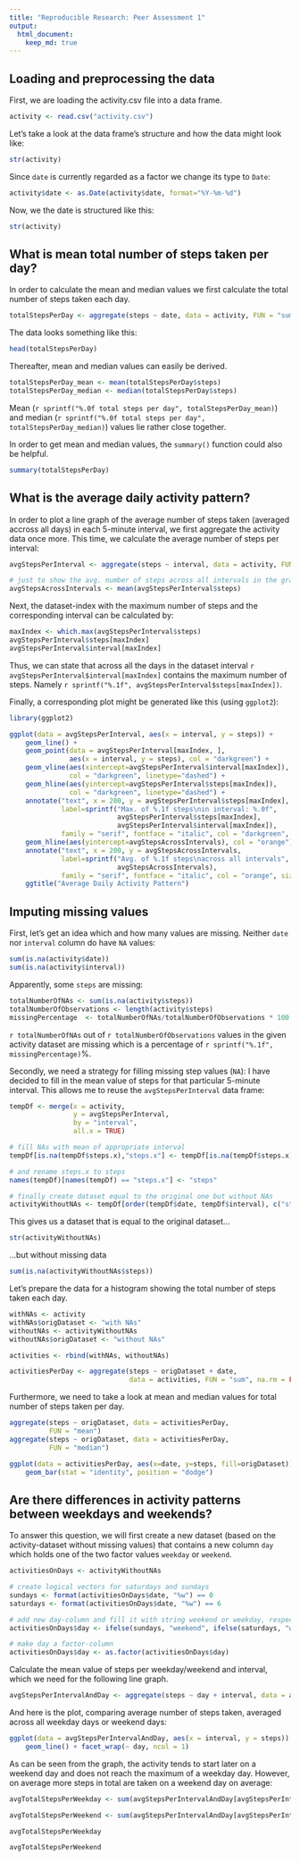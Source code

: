 ```yaml
---
title: "Reproducible Research: Peer Assessment 1"
output: 
  html_document:
    keep_md: true
---
```




## Loading and preprocessing the data

First, we are loading the activity.csv file into a data frame.

```r
activity <- read.csv("activity.csv")
```

Let's take a look at the data frame's structure and how the data might look like:
```r
str(activity)
```

Since `date` is currently regarded as a factor we change its type to `Date`:
```r
activity$date <- as.Date(activity$date, format="%Y-%m-%d")
```

Now, we the date is structured like this:
```r
str(activity)
```


## What is mean total number of steps taken per day?

In order to calculate the mean and median values we first calculate the total 
number of steps taken each day.

```r
totalStepsPerDay <- aggregate(steps ~ date, data = activity, FUN = "sum")
```

The data looks something like this:
```r
head(totalStepsPerDay)
```

Thereafter, mean and median values can easily be derived.
```r
totalStepsPerDay_mean <- mean(totalStepsPerDay$steps)
totalStepsPerDay_median <- median(totalStepsPerDay$steps)
```

Mean (`r sprintf("%.0f total steps per day", totalStepsPerDay_mean)`) and median (`r sprintf("%.0f total steps per day", totalStepsPerDay_median)`) values lie rather close together.

In order to get mean and median values, the `summary()` function could also be helpful.
```r
summary(totalStepsPerDay)
```


## What is the average daily activity pattern?

In order to plot a line graph of the average number of steps taken (averaged accross all days) in each 5-minute interval, we first aggregate the activity data once more. This time, we calculate the average number of steps per interval:

```r
avgStepsPerInterval <- aggregate(steps ~ interval, data = activity, FUN = "mean")

# just to show the avg. number of steps across all intervals in the graph as well
avgStepsAcrossIntervals <- mean(avgStepsPerInterval$steps)
```

Next, the dataset-index with the maximum number of steps and the corresponding interval can be calculated by:
```r
maxIndex <- which.max(avgStepsPerInterval$steps)
avgStepsPerInterval$steps[maxIndex]
avgStepsPerInterval$interval[maxIndex]
```
Thus, we can state that across all the days in the dataset interval `r avgStepsPerInterval$interval[maxIndex]` contains the maximum number of steps. Namely `r sprintf("%.1f", avgStepsPerInterval$steps[maxIndex])`.


Finally, a corresponding plot might be generated like this (using `ggplot2`):
```r
library(ggplot2)

ggplot(data = avgStepsPerInterval, aes(x = interval, y = steps)) + 
    geom_line() + 
    geom_point(data = avgStepsPerInterval[maxIndex, ], 
               aes(x = interval, y = steps), col = "darkgreen") +
    geom_vline(aes(xintercept=avgStepsPerInterval$interval[maxIndex]), 
               col = "darkgreen", linetype="dashed") +
    geom_hline(aes(yintercept=avgStepsPerInterval$steps[maxIndex]), 
               col = "darkgreen", linetype="dashed") +
    annotate("text", x = 200, y = avgStepsPerInterval$steps[maxIndex], 
             label=sprintf("Max. of %.1f steps\nin interval: %.0f", 
                           avgStepsPerInterval$steps[maxIndex], 
                           avgStepsPerInterval$interval[maxIndex]), 
             family = "serif", fontface = "italic", col = "darkgreen", size = 4) +
    geom_hline(aes(yintercept=avgStepsAcrossIntervals), col = "orange") +
    annotate("text", x = 200, y = avgStepsAcrossIntervals, 
             label=sprintf("Avg. of %.1f steps\nacross all intervals", 
                           avgStepsAcrossIntervals), 
             family = "serif", fontface = "italic", col = "orange", size = 4) + 
    ggtitle("Average Daily Activity Pattern")
```


## Imputing missing values

First, let's get an idea which and how many values are missing. Neither `date` nor `interval` column do have `NA` values:
```r
sum(is.na(activity$date))
sum(is.na(activity$interval))
```

Apparently, some `steps` are missing:
```r
totalNumberOfNAs <- sum(is.na(activity$steps))
totalNumberOfObservations <- length(activity$steps)
missingPercentage  <- totalNumberOfNAs/totalNumberOfObservations * 100
```

`r totalNumberOfNAs` out of `r totalNumberOfObservations` values in the given activity dataset are missing which is a percentage of `r sprintf("%.1f", missingPercentage)`%.

Secondly, we need a strategy for filling missing step values (`NA`): I have decided to fill in the mean value of steps for that particular 5-minute interval. This allows me to reuse the `avgStepsPerInterval` data frame:

```r
tempDf <- merge(x = activity, 
                y = avgStepsPerInterval, 
                by = "interval", 
                all.x = TRUE)

# fill NAs with mean of appropriate interval
tempDf[is.na(tempDf$steps.x),"steps.x"] <- tempDf[is.na(tempDf$steps.x),"steps.y"]

# and rename steps.x to steps
names(tempDf)[names(tempDf) == "steps.x"] <- "steps"

# finally create dataset equal to the original one but without NAs
activityWithoutNAs <- tempDf[order(tempDf$date, tempDf$interval), c("steps", "date", "interval")]
```

This gives us a dataset that is equal to the original dataset...
```r
str(activityWithoutNAs)
```
...but without missing data
```r
sum(is.na(activityWithoutNAs$steps))
```

Let's prepare the data for a histogram showing the total number of steps taken each day.
```r
withNAs <- activity
withNAs$origDataset <- "with NAs"
withoutNAs <- activityWithoutNAs
withoutNAs$origDataset <- "without NAs"

activities <- rbind(withNAs, withoutNAs)

activitiesPerDay <- aggregate(steps ~ origDataset + date, 
                              data = activities, FUN = "sum", na.rm = FALSE)
```

Furthermore, we need to take a look at mean and median values for total number of steps taken per day.
```r
aggregate(steps ~ origDataset, data = activitiesPerDay, 
          FUN = "mean")
aggregate(steps ~ origDataset, data = activitiesPerDay, 
          FUN = "median")
```


```r
ggplot(data = activitiesPerDay, aes(x=date, y=steps, fill=origDataset)) + 
    geom_bar(stat = "identity", position = "dodge")
```



## Are there differences in activity patterns between weekdays and weekends?

To answer this question, we will first create a new dataset (based on the activity-dataset without missing values) that contains a new column `day` which holds one of the two factor values `weekday` or `weekend`.
```r
activitiesOnDays <- activityWithoutNAs

# create logical vectors for saturdays and sundays
sundays <- format(activitiesOnDays$date, "%w") == 0 
saturdays <- format(activitiesOnDays$date, "%w") == 6

# add new day-column and fill it with string weekend or weekday, respectively.
activitiesOnDays$day <- ifelse(sundays, "weekend", ifelse(saturdays, "weekend", "weekday"))

# make day a factor-column
activitiesOnDays$day <- as.factor(activitiesOnDays$day)
```

Calculate the mean value of steps per weekday/weekend and interval, which we need for the following line graph.
```r
avgStepsPerIntervalAndDay <- aggregate(steps ~ day + interval, data = activitiesOnDays, FUN = "mean")
```

And here is the plot, comparing average number of steps taken, averaged across all weekday days or weekend days:
```r
ggplot(data = avgStepsPerIntervalAndDay, aes(x = interval, y = steps)) + 
    geom_line() + facet_wrap(~ day, ncol = 1)
```
As can be seen from the graph, the activity tends to start later on a weekend day and does not reach the maximum of a weekday day. However, on average more steps in total are taken on a weekend day on average:

```r
avgTotalStepsPerWeekday <- sum(avgStepsPerIntervalAndDay[avgStepsPerIntervalAndDay$day == "weekday", ]$steps)

avgTotalStepsPerWeekend <- sum(avgStepsPerIntervalAndDay[avgStepsPerIntervalAndDay$day == "weekend", ]$steps)

avgTotalStepsPerWeekday

avgTotalStepsPerWeekend
```


